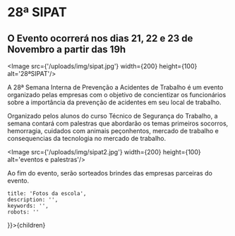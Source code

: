 
# 28ª SIPAT

## O Evento ocorrerá nos dias 21, 22 e 23 de Novembro a partir das 19h

<Image src={'/uploads/img/sipat.jpg'} width={200} height={100} alt='28ªSIPAT'/>


A 28ª Semana Interna de Prevenção a Acidentes de Trabalho é um evento 
organizado pelas empresas com o objetivo de concientizar os funcionários 
sobre a importância da prevenção de acidentes em seu local de trabalho.

Organizado pelos alunos do curso Técnico de Segurança do Trabalho, a semana 
contará com palestras que abordarão os temas primeiros socorros, hemorragia, cuidados com
animais peçonhentos, mercado de trabalho e consequencias da tecnologia no mercado de trabalho.

<Image src={'/uploads/img/sipat2.jpg'} width={200} height={100} alt='eventos e palestras'/>

Ao fim do evento, serão sorteados brindes das empresas parceiras do evento.




    title: 'Fotos da escola',
    description: '',
    keywords: '',
    robots: ''
}}>{children}</BlogLayout>